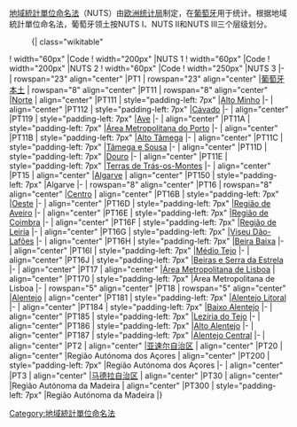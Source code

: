 [[地域統計單位命名法|地域統計單位命名法]]（NUTS）由[[欧洲统计局|欧洲统计局]]制定，在[[葡萄牙|葡萄牙]]用于统计。根据地域統計單位命名法，葡萄牙领土按NUTS I、NUTS II和NUTS III三个层级划分。

:{| class="wikitable"
! width="60px" |Code
! width="200px" |NUTS 1
! width="60px" |Code
! width="200px" |NUTS 2
! width="60px" |Code
! width="250px" |NUTS 3
|-
| rowspan="23" align="center" |PT1
| rowspan="23" align="center" |[[葡萄牙本土|葡萄牙本土]]
| rowspan="8" align="center" |PT11
| rowspan="8" align="center" |[[Norte_Region,_Portugal|Norte]]
| align="center" |PT111
| style="padding-left: 7px" |[[Alto_Minho|Alto Minho]]
|-
| align="center" |PT112
| style="padding-left: 7px" |[[Cávado_(intermunicipal_community)|Cávado]]
|-
| align="center" |PT119
| style="padding-left: 7px" |[[Ave_(intermunicipal_community)|Ave]]
|-
| align="center" |PT11A
| style="padding-left: 7px" |[[Porto_metropolitan_area|Área Metropolitana do Porto]]
|-
| align="center" |PT11B
| style="padding-left: 7px" |[[Alto_Tâmega|Alto Tâmega]]
|-
| align="center" |PT11C
| style="padding-left: 7px" |[[Tâmega_e_Sousa|Tâmega e Sousa]]
|-
| align="center" |PT11D
| style="padding-left: 7px" |[[Douro_(intermunicipal_community)|Douro]]
|-
| align="center" |PT11E
| style="padding-left: 7px" |[[Terras_de_Trás-os-Montes|Terras de Trás-os-Montes]]
|-
| align="center" |PT15
| align="center" |[[Algarve|Algarve]]
| align="center" |PT150
| style="padding-left: 7px" |Algarve
|-
| rowspan="8" align="center" |PT16
| rowspan="8" align="center" |[[Centro_Region,_Portugal|Centro]]
| align="center" |PT16B
| style="padding-left: 7px" |[[Oeste_(intermunicipal_community)|Oeste]]
|-
| align="center" |PT16D
| style="padding-left: 7px" |[[Região_de_Aveiro|Região de Aveiro]]
|-
| align="center" |PT16E
| style="padding-left: 7px" |[[Região_de_Coimbra|Região de Coimbra]]
|-
| align="center" |PT16F
| style="padding-left: 7px" |[[Região_de_Leiria|Região de Leiria]]
|-
| align="center" |PT16G
| style="padding-left: 7px" |[[Dão-Lafões|Viseu Dão-Lafões]]
|-
| align="center" |PT16H
| style="padding-left: 7px" |[[Beira_Baixa_Province|Beira Baixa]]
|-
| align="center" |PT16I
| style="padding-left: 7px" |[[Médio_Tejo_(intermunicipal_community)|Médio Tejo]]
|-
| align="center" |PT16J
| style="padding-left: 7px" |[[Beiras_e_Serra_da_Estrela|Beiras e Serra da Estrela]]
|-
| align="center" |PT17
| align="center" |[[Lisbon_metropolitan_area|Área Metropolitana de Lisboa]]
| align="center" |PT170
| style="padding-left: 7px" |Área Metropolitana de Lisboa
|-
| rowspan="5" align="center" |PT18
| rowspan="5" align="center" |[[Alentejo_Region|Alentejo]]
| align="center" |PT181
| style="padding-left: 7px" |[[Alentejo_Litoral|Alentejo Litoral]]
|-
| align="center" |PT184
| style="padding-left: 7px" |[[Baixo_Alentejo_(intermunicipal_community)|Baixo Alentejo]]
|-
| align="center" |PT185
| style="padding-left: 7px" |[[Lezíria_do_Tejo|Lezíria do Tejo]]
|-
| align="center" |PT186
| style="padding-left: 7px" |[[Alto_Alentejo_(intermunicipal_community)|Alto Alentejo]]
|-
| align="center" |PT187
| style="padding-left: 7px" |[[Alentejo_Central|Alentejo Central]]
|-
| align="center" |PT2
| align="center" |[[亚速尔群岛|亚速尔自治区]]
| align="center" |PT20
| align="center" |Região Autónoma dos Açores
| align="center" |PT200
| style="padding-left: 7px" |Região Autónoma dos Açores
|-
| align="center" |PT3
| align="center" |[[马德拉群岛|马德拉自治区]]
| align="center" |PT30
| align="center" |Região Autónoma da Madeira
| align="center" |PT300
| style="padding-left: 7px" |Região Autónoma da Madeira
|}

[[Category:地域統計單位命名法|Category:地域統計單位命名法]]